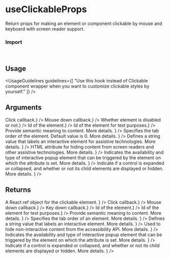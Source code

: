 
<Meta of={UseClickablePropsStories} />

# useClickableProps

Return props for making an element or component clickable by mouse and keyboard with screen reader support.

<Canvas of={UseClickablePropsStories.Overview} />

### Import

```js
import { useClickableProps } from "@vibe/core";
```

<TipClickable />

## Usage

<UsageGuidelines
  guidelines={[
    "Use this hook instead of Clickable component wrapper when you want to customize clickable styles by yourself."
  ]}
/>

## Arguments

<FunctionArguments>
  <FunctionArgument
    name="onClick"
    type="(event: React.MouseEvent | React.KeyboardEvent) => void"
    description={<>Click callback.</>}
  />
  <FunctionArgument
    name="onMouseDown"
    type="(event: React.MouseEvent) => void"
    description={<>Mouse down callback.</>}
  />
  <FunctionArgument name="disabled" type="boolean" description={<>Whether element is disabled or not.</>} />
  <FunctionArgument name="id" type="string" description={<>Id of the element.</>} />
  <FunctionArgument name="dataTestId" type="string" description={<>Id of the element for test purposes.</>} />
  <FunctionArgument
    name="role"
    type="string"
    description={
      <>
        Provide semantic meaning to content.
        <Link size={Link.sizes.SMALL} href={"https://developer.mozilla.org/en-US/docs/Web/Accessibility/ARIA/Roles"}>
          More details.
        </Link>
      </>
    }
  />
  <FunctionArgument
    name="tabIndex"
    type="number"
    description={
      <>
        Specifies the tab order of the element. Default value is 0.
        <Link
          size={Link.sizes.SMALL}
          href={"https://developer.mozilla.org/en-US/docs/Web/HTML/Global_attributes/tabindex"}
        >
          More details.
        </Link>
      </>
    }
  />
  <FunctionArgument
    name="ariaLabel"
    type="string"
    description={
      <>
        Defines a string value that labels an interactive element for assistive technologies.
        <Link
          size={Link.sizes.SMALL}
          href={"https://developer.mozilla.org/en-US/docs/Web/Accessibility/ARIA/Attributes/aria-label"}
        >
          More details.
        </Link>
      </>
    }
  />
  <FunctionArgument
    name="ariaHidden"
    type="boolean"
    description={
      <>
        HTML attribute for hiding content from screen readers and other assistive technologies.
        <Link
          size={Link.sizes.SMALL}
          href={"https://developer.mozilla.org/en-US/docs/Web/Accessibility/ARIA/Attributes/aria-hidden"}
        >
          More details.
        </Link>
      </>
    }
  />
  <FunctionArgument
    name="ariaHasPopup"
    type="boolean"
    description={
      <>
        Indicates the availability and type of interactive popup element that can be triggered by the element on which
        the attribute is set.
        <Link
          size={Link.sizes.SMALL}
          href={"https://developer.mozilla.org/en-US/docs/Web/Accessibility/ARIA/Attributes/aria-haspopup"}
        >
          More details.
        </Link>
      </>
    }
  />
  <FunctionArgument
    name="ariaExpanded"
    type="boolean"
    description={
      <>
        Indicate if a control is expanded or collapsed, and whether or not its child elements are displayed or hidden.
        <Link
          size={Link.sizes.SMALL}
          href={"https://developer.mozilla.org/en-US/docs/Web/Accessibility/ARIA/Attributes/aria-expanded"}
        >
          More details.
        </Link>
      </>
    }
  />
</FunctionArguments>

## Returns

<FunctionArguments>
  <FunctionArgument
    name="ref"
    type="(node: HTMLElement) => void"
    description={
      <>
        A React
        <Link size={Link.sizes.SMALL} href="https://react.dev/reference/react/useRef">
          ref
        </Link>
        object for the clickable element.
      </>
    }
  />
  <FunctionArgument
    name="onClick"
    type="(event: React.MouseEvent | React.KeyboardEvent) => void"
    description={<>Click callback.</>}
  />
  <FunctionArgument
    name="onMouseDown"
    type="(event: React.MouseEvent) => void"
    description={<>Mouse down callback.</>}
  />
  <FunctionArgument name="onKeyDown" type="(event: React.MouseEvent) => void" description={<>Key down callback.</>} />
  <FunctionArgument name="id" type="string" description={<>Id of the element.</>} />
  <FunctionArgument name="data-testid" type="string" description={<>Id of the element for test purposes.</>} />
  <FunctionArgument
    name="role"
    type="string"
    description={
      <>
        Provide semantic meaning to content.
        <Link size={Link.sizes.SMALL} href={"https://developer.mozilla.org/en-US/docs/Web/Accessibility/ARIA/Roles"}>
          More details.
        </Link>
      </>
    }
  />
  <FunctionArgument
    name="tabIndex"
    type="number"
    description={
      <>
        Specifies the tab order of an element.
        <Link
          size={Link.sizes.SMALL}
          href={"https://developer.mozilla.org/en-US/docs/Web/HTML/Global_attributes/tabindex"}
        >
          More details.
        </Link>
      </>
    }
  />
  <FunctionArgument
    name="aria-label"
    type="string"
    description={
      <>
        Defines a string value that labels an interactive element.
        <Link
          size={Link.sizes.SMALL}
          href={"https://developer.mozilla.org/en-US/docs/Web/Accessibility/ARIA/Attributes/aria-label"}
        >
          More details.
        </Link>
      </>
    }
  />
  <FunctionArgument
    name="aria-hidden"
    type="boolean"
    description={
      <>
        Used to hide non-interactive content from the accessibility API.
        <Link
          size={Link.sizes.SMALL}
          href={"https://developer.mozilla.org/en-US/docs/Web/Accessibility/ARIA/Attributes/aria-hidden"}
        >
          More details.
        </Link>
      </>
    }
  />
  <FunctionArgument
    name="aria-hasPopup"
    type="boolean"
    description={
      <>
        Indicates the availability and type of interactive popup element that can be triggered by the element on which
        the attribute is set.
        <Link
          size={Link.sizes.SMALL}
          href={"https://developer.mozilla.org/en-US/docs/Web/Accessibility/ARIA/Attributes/aria-haspopup"}
        >
          More details.
        </Link>
      </>
    }
  />
  <FunctionArgument
    name="aria-expanded"
    type="boolean"
    description={
      <>
        Indicate if a control is expanded or collapsed, and whether or not its child elements are displayed or hidden.
        <Link
          size={Link.sizes.SMALL}
          href={"https://developer.mozilla.org/en-US/docs/Web/Accessibility/ARIA/Attributes/aria-expanded"}
        >
          More details.
        </Link>
      </>
    }
  />
</FunctionArguments>
